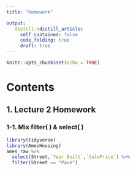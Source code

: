 ```yaml
---
title: "Homework"

output:
   distill::distill_article:
     self_contained: false
     code_folding: true
     draft: true
---
```


     
```r
knitr::opts_chunk$set(echo = TRUE)
```
# Contents

## 1. Lecture 2 Homework
### 1-1. Mix filter( ) & select( )
```r
library(tidyverse)
library(AmesHousing)
ames_raw %>%
  select(Street,`Year Built`,`SalePrice`) %>%
  filter(Street == "Pave") 
```